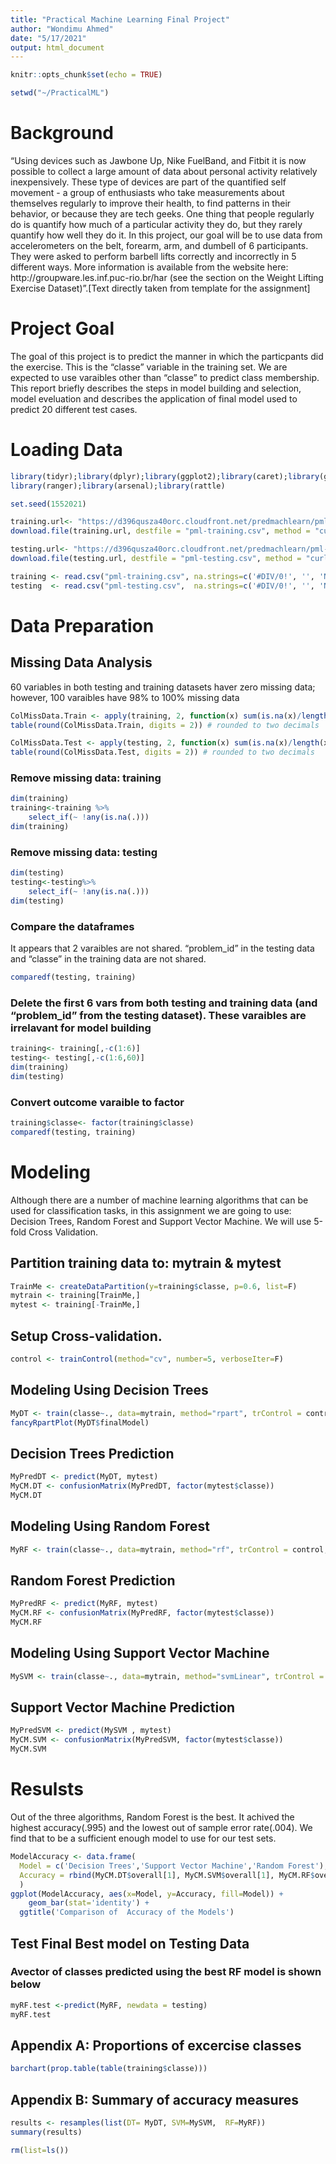 ```yaml
---
title: "Practical Machine Learning Final Project"
author: "Wondimu Ahmed"
date: "5/17/2021"
output: html_document
---
```


```r
knitr::opts_chunk$set(echo = TRUE)
```


```r
setwd("~/PracticalML")
```
# Background
"Using devices such as Jawbone Up, Nike FuelBand, and Fitbit it is now possible to collect a large amount of data about personal activity relatively inexpensively. These type of devices are part of the quantified self movement - a group of enthusiasts who take measurements about themselves regularly to improve their health, to find patterns in their behavior, or because they are tech geeks. One thing that people regularly do is quantify how much of a particular activity they do, but they rarely quantify how well they do it. In this project, our goal will be to use data from accelerometers on the belt, forearm, arm, and dumbell of 6 participants. They were asked to perform barbell lifts correctly and incorrectly in 5 different ways. More information is available from the website here: http://groupware.les.inf.puc-rio.br/har (see the section on the Weight Lifting Exercise Dataset)".[Text directly taken from template for the assignment]

# Project Goal
The goal of this project is to predict the manner in which the particpants did the exercise. This is the “classe” variable in the training set. We are expected to use varaibles other than "classe" to predict class membership. This report briefly describes the steps in model building and selection, model eveluation and  describes the application of final model used to predict 20 different test cases.

# Loading Data
```r
library(tidyr);library(dplyr);library(ggplot2);library(caret);library(glmnet)
library(ranger);library(arsenal);library(rattle)

set.seed(1552021)

training.url<- "https://d396qusza40orc.cloudfront.net/predmachlearn/pml-training.csv"
download.file(training.url, destfile = "pml-training.csv", method = "curl")

testing.url<- "https://d396qusza40orc.cloudfront.net/predmachlearn/pml-testing.csv"
download.file(testing.url, destfile = "pml-testing.csv", method = "curl")

training <- read.csv("pml-training.csv", na.strings=c('#DIV/0!', '', 'NA'), stringsAsFactors = F)
testing  <- read.csv("pml-testing.csv",  na.strings=c('#DIV/0!', '', 'NA'), stringsAsFactors = F)
```

# Data Preparation 
##  Missing Data Analysis
60 variables in both testing and training datasets haver zero missing data; however, 100 varaibles have 98% to 100% missing data
```r
ColMissData.Train <- apply(training, 2, function(x) sum(is.na(x)/length(x))) 
table(round(ColMissData.Train, digits = 2)) # rounded to two decimals

ColMissData.Test <- apply(testing, 2, function(x) sum(is.na(x)/length(x))) 
table(round(ColMissData.Test, digits = 2)) # rounded to two decimals
```


###  Remove missing data: training 
```r
dim(training)
training<-training %>%
    select_if(~ !any(is.na(.)))
dim(training)
```


###  Remove missing data: testing
```r
dim(testing)
testing<-testing%>%
    select_if(~ !any(is.na(.)))
dim(testing)

```
###  Compare the dataframes 
 It appears that 2 varaibles are not shared. "problem_id" in the testing data and "classe" in the training data are not shared. 
```r
comparedf(testing, training)
```


###  Delete the first 6 vars from both testing and training data (and "problem_id" from the testing dataset). These varaibles are irrelavant for model building 
```r
training<- training[,-c(1:6)]  
testing<- testing[,-c(1:6,60)]  
dim(training)
dim(testing)
```


###  Convert outcome varaible to factor
```r
training$classe<- factor(training$classe)
comparedf(testing, training)
```

# Modeling
 Although there are a number of machine learning algorithms that can be used for classification tasks, in this assignment we are going to use: Decision Trees, Random Forest and Support Vector Machine. We will use 5-fold Cross Validation.

## Partition training data to: mytrain & mytest
```r
TrainMe <- createDataPartition(y=training$classe, p=0.6, list=F)
mytrain <- training[TrainMe,]
mytest <- training[-TrainMe,]
```

## Setup Cross-validation. 
```r
control <- trainControl(method="cv", number=5, verboseIter=F)
```

## Modeling Using Decision Trees
```r
MyDT <- train(classe~., data=mytrain, method="rpart", trControl = control, tuneLength = 5)
fancyRpartPlot(MyDT$finalModel)
```

## Decision Trees Prediction
```r
MyPredDT <- predict(MyDT, mytest)
MyCM.DT <- confusionMatrix(MyPredDT, factor(mytest$classe))
MyCM.DT 
```
## Modeling Using Random Forest
```r
MyRF <- train(classe~., data=mytrain, method="rf", trControl = control, tuneLength = 5)

```

## Random Forest Prediction
```r
MyPredRF <- predict(MyRF, mytest)
MyCM.RF <- confusionMatrix(MyPredRF, factor(mytest$classe))
MyCM.RF
```

## Modeling Using Support Vector Machine 
```r
MySVM <- train(classe~., data=mytrain, method="svmLinear", trControl = control, tuneLength = 5, verbose = F)
```
## Support Vector Machine Prediction
```r
MyPredSVM <- predict(MySVM , mytest)
MyCM.SVM <- confusionMatrix(MyPredSVM, factor(mytest$classe))
MyCM.SVM
```

# Resulsts
Out of the three algorithms, Random Forest is the best. It achived the highest accuracy(.995) and the lowest out of sample error rate(.004). We find that to be a sufficient enough model to use for our test sets.
```r
ModelAccuracy <- data.frame(
  Model = c('Decision Trees','Support Vector Machine','Random Forest'),
  Accuracy = rbind(MyCM.DT$overall[1], MyCM.SVM$overall[1], MyCM.RF$overall[1])
  )
ggplot(ModelAccuracy, aes(x=Model, y=Accuracy, fill=Model)) +
    geom_bar(stat='identity') + 
  ggtitle('Comparison of  Accuracy of the Models') 

```

## Test Final Best model on Testing Data 
### Avector of classes predicted using the best RF model is shown below
```r
myRF.test <-predict(MyRF, newdata = testing)
myRF.test
```
## Appendix A: Proportions of excercise classes 
```r
barchart(prop.table(table(training$classe)))
```



## Appendix B: Summary of accuracy measures 
```r
results <- resamples(list(DT= MyDT, SVM=MySVM,  RF=MyRF))
summary(results)
```


```r
rm(list=ls())
```

